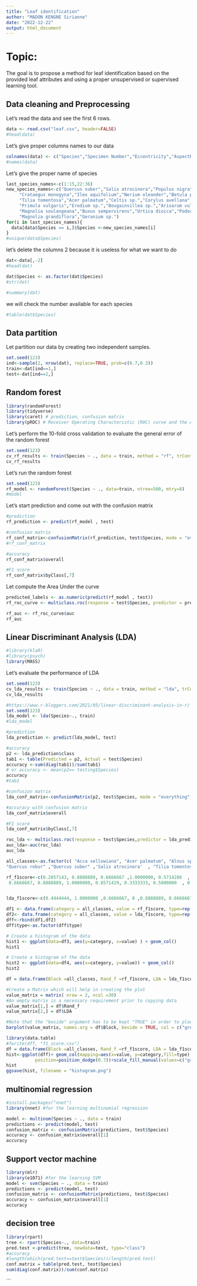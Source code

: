 ```yaml
---
title: "Leaf identification"
author: "MADON KENGNE Sirianne"
date: "2022-12-22"
output: html_document
---
```


# Topic:

The goal is to propose a method for leaf identification based on the provided leaf attributes and using a proper unsupervised or supervised learning tool.

## Data cleaning and Preprocessing

Let's read the data and see the first 6 rows.
```r
data <- read.csv("leaf.csv", header=FALSE)
#head(data)
```
Let's give proper columns names to our data
```r
colnames(data) <- c("Species","Specimen Number","Eccentricity","AspectRatio","Elongation","Solidity","Stochastic_Convexity","Isoperimetric_Factor","Maximal_Indentation_Depth","Lobedness","Average_Intensity","Average_Contrast","Smoothness","Third_moment","Uniformity","Entropy")
#names(data)
```
Let's give the proper name of species
```r
last_species_names<-c(1:15,22:36)
new_species_names<-c("Quercus suber","Salix atrocinera","Populus nigra","Alnus sp.","Quercus robur",
     "Crataegus monogyna","Ilex aquifolium","Nerium oleander","Betula pubescens",
     "Tilia tomentosa","Acer palmatum","Celtis sp.","Corylus avellana","Castanea sativa","Populus alba",16:21,
     "Primula vulgaris","Erodium sp.","Bougainvillea sp.","Arisarum vulgare","Euonymus japonicus","Ilex perado ssp. azorica",
     "Magnolia soulangeana","Buxus sempervirens","Urtica dioica","Podocarpus sp.","Acca sellowiana","Hydrangea sp.","Pseudosasa japonica",
     "Magnolia grandiflora","Geranium sp.")
for(i in last_species_names){
  data[data$Species == i,]$Species <-new_species_names[i] 
} 
#unique(data$Species)
```

let's delete the columns 2 because it is useless for what we want to do
```r
dat<-data[,-2]
#head(dat)
```

```r
dat$Species <- as.factor(dat$Species)
#str(dat)
```

```r
#summary(dat)
```

we will check the number available for each species
```r
#table(dat$Species)
```

## Data partition

Let partition our data by creating two independent samples.
```r
set.seed(123)
ind<-sample(2, nrow(dat), replace=TRUE, prob=c(0.7,0.3))
train<-dat[ind==1,]
test<-dat[ind==2,]
```

## Random forest
```r
library(randomForest)
library(tidyverse)
library(caret) # prediction, confusion matrix
library(pROC) # Receiver Operating Characteristic (ROC) curve and the Area Under the ROC curve (AUC)
```

Let's perform the 10-fold cross validation to evaluate the general error of the random forest
```r
set.seed(123)
cv_rf_results <- train(Species ~ ., data = train, method = "rf", trControl = trainControl(method = "cv", number = 10))
cv_rf_results
```

Let's run the random forest
```r
set.seed(123)
rf_model <- randomForest(Species ~ ., data=train, ntree=500, mtry=8)
#model
```
Let's start prediction and come out with the confusion matrix
```r
#prediction
rf_prediction <- predict(rf_model , test)

#confusion matrix
rf_conf_matrix<-confusionMatrix(rf_prediction, test$Species, mode = "everything", positive="1") #library(caret)
#rf_conf_matrix
```

```r
#accuracy
rf_conf_matrix$overall
```

```r
#F1 score
rf_conf_matrix$byClass[,7]
```

Let compute the Area Under the curve
```r
predicted_labels <- as.numeric(predict(rf_model , test))
rf_roc_curve <- multiclass.roc(response = test$Species, predictor = predicted_labels)
```

```r
rf_auc <- rf_roc_curve$auc
rf_auc
```

## Linear Discriminant Analysis (LDA) 

```r
#library(klaR)
#library(psych)
library(MASS)
```

Let's evaluate the performance of LDA
```r
set.seed(123)
cv_lda_results <- train(Species ~ ., data = train, method = "lda", trControl = trainControl(method = "cv", number = 10))
cv_lda_results
```

```r
#https://www.r-bloggers.com/2021/05/linear-discriminant-analysis-in-r/
set.seed(123)
lda_model <- lda(Species~., train)
#lda_model
```

```r
#prediction
lda_prediction <- predict(lda_model, test)
```


```r
#accuracy
p2 <- lda_prediction$class
tab1 <- table(Predicted = p2, Actual = test$Species)
accuracy <-sum(diag(tab1))/sum(tab1)
# or accuracy <- mean(p2== testing$Species)
accuracy
#tab1
```

```r
#confusion matrix
lda_conf_matrix<-confusionMatrix(p2, test$Species, mode = "everything", positive="1") 
```

```r
#accuracy with confusion matrix
lda_conf_matrix$overall
```

```r
#F1 score
lda_conf_matrix$byClass[,7]
```

```r
roc_lda <- multiclass.roc(response = test$Species,predictor = lda_prediction$posterior) #the second col. contains the probabilities for the yes category
auc_lda<-auc(roc_lda)
auc_lda
```

```r
all_classes<-as.factor(c( "Acca sellowiana", "Acer palmatum", "Alnus sp.",  "Arisarum vulgare", "Betula pubescens", "Bougainvillea sp.",  "Buxus sempervirens ", "Castanea sativa", "Celtis sp.", "Corylus avellana", "Crataegus monogyna", "Erodium sp." , "Euonymus japonicus" , "Geranium sp.", "Hydrangea sp.","Ilex aquifolium", "Ilex perado ssp. azorica" ,"Magnolia grandiflora ","Magnolia soulangeana", "Nerium oleander", "Podocarpus sp.", "Populus alba" ,"Populus nigra ", "Primula vulgaris ", "Pseudosasa japonica", 
"Quercus robur" ,"Quercus suber" ,'Salix atrocinera'  , "Tilia tomentosa", "Urtica dioica"))

rf_f1score<-c(0.2857143, 0.8888889, 0.6666667 ,1.0000000, 0.5714286  ,  0.6666667, 1.0000000, 1.0000000 ,
 0.6666667, 0.8888889, 1.0000000, 0.8571429, 0.3333333, 0.5000000  , 0.4444444, 0.6666667  , 0.400000, 0.6666667, 0.4444444, 1.0000000, 1.0000000, 0.6666667 , 0.6666667, 0.8000000  , 1.0000000, 1.0000000, 0.5454545, 0.8000000, 0.8888889, 1.0000000)


lda_f1score<-c(0.4444444, 1.0000000 ,0.6666667, 0 ,0.8888889, 0.6666667 ,0.8888889, 0.5714286  , 0.8571429, 1.0000000, 1.0000000, 1.0000000 ,0.4000000, 1.0000000 ,0.5714286,0.6666667,1.0000000, 0.5714286 ,0.8888889, 1.0000000, 1.0000000, 1.0000000,0.5714286, 0.6666667 , 1.0000000, 1.0000000  ,0.6666667, 0.8571429, 1.0000000, 0.8000000)

df1 <- data.frame(category = all_classes, value = rf_f1score, type=rep("rf",length(rf_f1score)))
df2<- data.frame(category = all_classes, value = lda_f1score, type=rep("lda",length(lda_f1score)))
dff<-rbind(df1,df2)
dff$type<-as.factor(dff$type)
```


```r
# Create a histogram of the data
hist1 <- ggplot(data=df3, aes(y=category, x=value) ) + geom_col()
hist1 
```

```r
# Create a histogram of the data
hist2 <- ggplot(data=df4, aes(x=category, y=value)) + geom_col()
hist2
```

```r
df = data.frame(Block =all_classes, Rand_f =rf_f1score, LDA = lda_f1score)

#Create a Matrix which will help in creating the plot
value_matrix = matrix( nrow = 2, ncol =30)
#An empty matrix is a necessary requirement prior to copying data
value_matrix[1,] = df$Rand_f 
value_matrix[2,] = df$LDA

#Note that the "beside" argument has to be kept "TRUE" in order to place the bars side by side
barplot(value_matrix, names.arg = df$Block, beside = TRUE, col = c("green", "blue"), legend.text = c("Rand_f", "LDA"))
```

```r
library(data.table)
#fwrite(dff, "f1_score.csv")
df = data.frame(Block =all_classes, Rand_f =rf_f1score, LDA = lda_f1score)
hist<-ggplot(dff)+ geom_col(mapping=aes(x=value, y=category,fill=type), width=0.5,   
           position=position_dodge(0.7))+scale_fill_manual(values=c("green", "blue"), name = "Condition") #+geom_col(mapping=aes(x=LDA, y=Block), position = "dodge"),, 
hist
ggsave(hist, filename = "histogram.png")
```



## multinomial regression
```r
#install.packages("nnet")
library(nnet) #for the learning multinomial regression

model <- multinom(Species ~ ., data = train)
predictions <- predict(model, test)
confusion_matrix <- confusionMatrix(predictions, test$Species)
accuracy <- confusion_matrix$overall[1]
accuracy
```

## Support vector machine
```r
library(mlr)
library(e1071) #for the learning SVM
model <- svm(Species ~ ., data = train)
predictions <- predict(model, test)
confusion_matrix <- confusionMatrix(predictions, test$Species)
accuracy <- confusion_matrix$overall[1]
accuracy
```

## decision tree
```r
library(rpart)
tree <- rpart(Species~., data=train)
pred.test <-predict(tree, newdata=test, type="class")
#accuracy
#length(which(pred.test==test$Species))/length(pred.test)
conf.matrix = table(pred.test, test$Species)
sum(diag(conf.matrix))/sum(conf.matrix)
```
```












